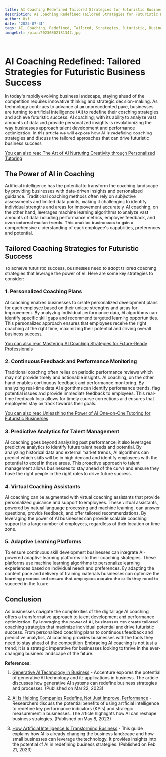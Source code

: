 ```yaml
---
title: AI Coaching Redefined Tailored Strategies for Futuristic Business Success
description: AI Coaching Redefined Tailored Strategies for Futuristic Business Success
author: Usf
date: '2023-07-31'
tags: AI, Coaching, Redefined, Tailored, Strategies, Futuristic, Business, Success
imageUrl: /pixa/20230802181347.jpg

---
```

# AI Coaching Redefined: Tailored Strategies for Futuristic Business Success

In today's rapidly evolving business landscape, staying ahead of  the competition requires innovative thinking and  strategic decision-making. As technology continues to advance at  an unprecedented pace, businesses are turning to artificial intelligence (AI) to redefine their coaching strategies and achieve futuristic success. AI coaching, with  its ability to analyze vast amounts of data  and provide personalized  insights is revolutionizing the way businesses approach talent development and performance optimization. In this article we  will explore how AI is redefining coaching strategies and discuss the tailored approaches that can drive futuristic business success.

[You can also read The Art of  AI Nurturing Creativity through Personalized Tutoring](The%20Art%20of%20AI%20Nurturing%20Creativity%20through%20Personalized%20Tutoring)


## The Power of AI  in Coaching

Artificial intelligence has the  potential to  transform the coaching landscape by providing businesses with data-driven insights and personalized  guidance. Traditional coaching methods  often  rely  on subjective assessments and limited data  points,  making it challenging to identify individual strengths and areas for improvement accurately. AI coaching, on the other hand, leverages machine learning algorithms to analyze  vast amounts of data including performance metrics, employee feedback, and even  external  market trends.  This  enables businesses to gain a comprehensive understanding of each employee's capabilities, preferences and potential.

## Tailored  Coaching Strategies for Futuristic Success

To achieve futuristic success, businesses  need to adopt tailored coaching strategies that leverage the power of AI. Here are some key strategies to consider:

### 1. Personalized Coaching Plans

AI coaching enables businesses to create  personalized development  plans for  each  employee based on their unique strengths and areas  for improvement. By analyzing individual performance data, AI algorithms can  identify specific skill gaps and recommend targeted learning opportunities. This personalized approach ensures that employees  receive the right coaching at the right time, maximizing their  potential and driving overall business success.

[You can also read Mastering  AI Coaching Strategies  for Future-Ready Professionals](Mastering%20AI%20Coaching%20Strategies%20for%20Future-Ready%20Professionals)


### 2. Continuous Feedback and Performance Monitoring

Traditional coaching often relies on periodic performance reviews which may not provide  timely and  actionable insights. AI coaching, on the other hand enables continuous feedback and performance  monitoring. By  analyzing real-time data AI algorithms can identify performance  trends, flag potential issues and provide immediate feedback  to employees. This real-time feedback loop allows for timely course corrections and ensures that employees  stay on  track  towards their goals.

[You can also read Unleashing the Power of AI One-on-One Tutoring for Futuristic Businesses](Unleashing%20the%20Power%20of%20AI%20One-on-One%20Tutoring%20for%20Futuristic%20Businesses)


### 3.  Predictive Analytics  for Talent Management

AI coaching goes beyond analyzing  past performance; it also leverages predictive analytics to identify future talent needs and potential.  By analyzing historical data and external market trends, AI  algorithms can predict which skills will be in high demand  and identify employees with the potential  to excel in those areas. This proactive approach to talent management allows businesses to stay ahead of the curve and ensure they have the  right people  in  the  right  roles to drive future success.

### 4. Virtual Coaching Assistants

AI coaching can be augmented with virtual coaching assistants that provide personalized guidance and support to employees. These virtual assistants, powered by natural language processing and machine learning, can answer questions, provide feedback, and offer tailored recommendations. By leveraging the  power of AI businesses can  provide  scalable coaching support to a large number of employees, regardless of their location or time zone.

### 5. Adaptive Learning Platforms

To ensure continuous  skill  development businesses can integrate AI-powered adaptive learning platforms into their coaching strategies. These platforms use machine learning algorithms to personalize learning experiences based on individual needs and  preferences. By adapting the content pace and delivery  of training materials businesses can optimize the learning process and  ensure that employees acquire the skills they  need to succeed in the future.

## Conclusion

As businesses navigate the complexities of the digital age AI  coaching offers a transformative approach to talent development and performance optimization. By leveraging the power of  AI, businesses can create tailored coaching strategies that maximize individual potential and drive futuristic success. From personalized coaching plans to continuous feedback and predictive analytics, AI coaching provides businesses with  the  tools they need to stay ahead of the competition. Embracing AI  coaching is not just a trend; it is a strategic imperative for businesses looking to thrive in the ever-changing business landscape of the future.

**References:**

1. [Generative AI Technology in Business](https://www.accenture.com/us-en/insights/technology/generative-ai)  - Accenture  explores the potential of generative  AI technology and its applications in business. The article discusses  how generative AI systems can redefine business strategies and processes.  (Published on Mar 22, 2023)

2. [AI Is Helping Companies Redefine, Not Just Improve, Performance](https://sloanreview.mit.edu/article/ai-is-helping-companies-redefine-not-just-improve-performance/) - Researchers discuss the potential benefits  of using  artificial intelligence to redefine key performance indicators (KPIs) and strategic measurement in businesses. The article highlights how AI can reshape  business strategies. (Published on May 8, 2023)

3. [How Artificial Intelligence Is Transforming Business](https://www.businessnewsdaily.com/9402-artificial-intelligence-business-trends.html) - This guide explains  how AI is already changing the  business landscape and how small businesses can leverage the technology. It provides insights into the potential of AI in redefining business strategies.  (Published on Feb 21,  2023)